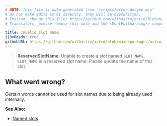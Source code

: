 ```yaml
---
# NOTE: This file is auto-generated from 'scripts/error-docgen.mjs'
# Do not make edits to it directly, they will be overwritten.
# Instead, change this file: https://github.com/withastro/astro/blob/main/packages/astro/src/core/errors/errors-data.ts
# Translators, please remove this note and the <DontEditWarning/> component.

title: Invalid slot name.
i18nReady: true
githubURL: https://github.com/withastro/astro/blob/main/packages/astro/src/core/errors/errors-data.ts
---
```


<DontEditWarning />


> **ReservedSlotName**: Unable to create a slot named `SLOT_NAME`. `SLOT_NAME` is a reserved slot name. Please update the name of this slot.

## What went wrong?
Certain words cannot be used for slot names due to being already used internally.

**See Also:**
-  [Named slots](/en/core-concepts/astro-components/#named-slots)
